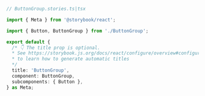 ```ts
// ButtonGroup.stories.ts|tsx

import { Meta } from '@storybook/react';

import { Button, ButtonGroup } from './ButtonGroup';

export default {
  /* 👇 The title prop is optional.
  * See https://storybook.js.org/docs/react/configure/overview#configure-story-loading
  * to learn how to generate automatic titles
  */
  title: 'ButtonGroup',
  component: ButtonGroup,
  subcomponents: { Button },
} as Meta;
```